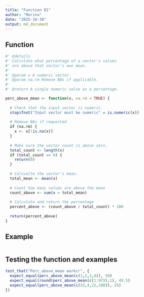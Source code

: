 ```yaml
---
title: "Function B1"
author: "Marina"
date: "2025-10-30"
output: md_document
---
```


## Function


```r
#' @details
#' Calculate what percentage of a vector's values
#' are above that vector's own mean.
#'
#' @param x A numeric vector.
#' @param na.rm Remove NAs if applicable. 
#'
#' @return A single numeric value as a percentage.

perc_above_mean <- function(x, na.rm = TRUE) {
  
  # Check that the input vector is numeric. 
  stopifnot("Input vector must be numeric" = is.numeric(x))
  
  # Remove NAs if requested
  if (na.rm) {
    x <- x[!is.na(x)]
  }
  
  # Make sure the vector count is above zero.
  total_count <- length(x)
  if (total_count == 0) {
    return(0)
  }
  
  # Calcualte the vector's mean. 
  total_mean <- mean(x) 
  
  # Count how many values are above the mean
  count_above <- sum(x > total_mean)
  
  # Calculate and return the percentage
  percent_above <- (count_above / total_count) * 100
  
  return(percent_above)
}

```

## Example

```r


```

## Testing the function and examples 

```r

test_that("Perc_above_mean works!", {
  expect_equal(perc_above_mean(c(1,2,3,4)), 50)
  expect_equal(round(perc_above_mean(c(1:97)),1), 49.5)
  expect_equal(perc_above_mean(c(33,4,22,100)), 25)
})


```


